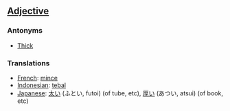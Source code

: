 ==[[Adjective]]==

===Antonyms===
*[[Thick]]

===Translations===

*[[French]]: [[mince]]
*[[Indonesian]]: [[tebal]]
*[[Japanese]]: [[太い]] (ふとい, futoi) (of tube, etc), [[厚い]] (あつい, atsui) (of book, etc)